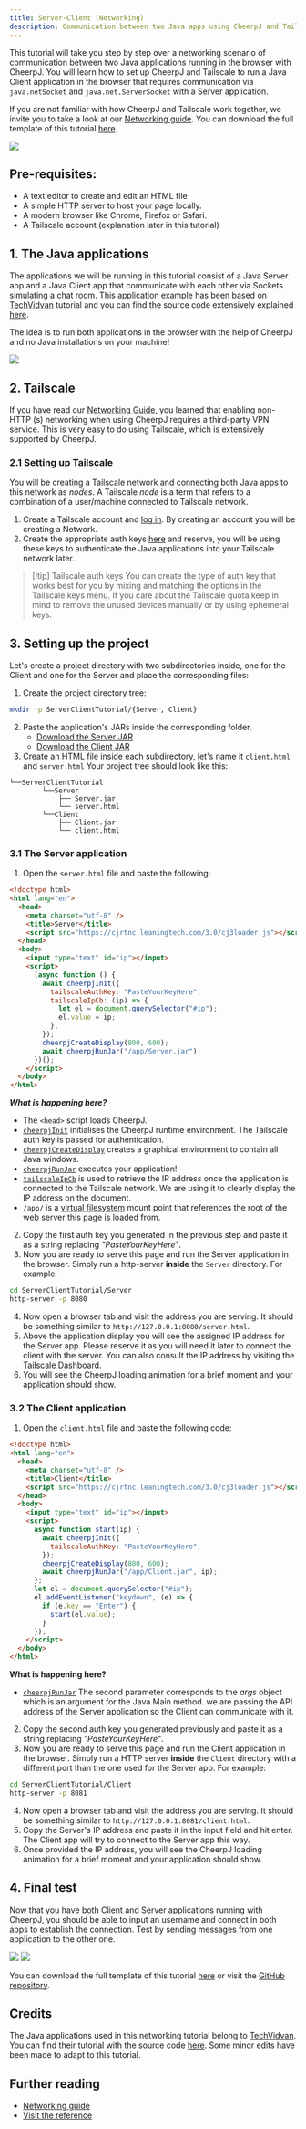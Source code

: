 ```yaml
---
title: Server-Client (Networking)
description: Communication between two Java apps using CheerpJ and Tailscale.
---
```


This tutorial will take you step by step over a networking scenario of communication between two Java applications running in the browser with CheerpJ. You will learn how to set up CheerpJ and Tailscale to run a Java Client application in the browser that requires communication via `java.netSocket` and `java.net.ServerSocket` with a Server application.

If you are not familiar with how CheerpJ and Tailscale work together, we invite you to take a look at our [Networking guide]. You can download the full template of this tutorial [here](/docs/tutorials/ServerClientTutorial.zip).

<img src="/docs/assets/Tailscale_P2P.png"></img>

## Pre-requisites:

- A text editor to create and edit an HTML file
- A simple HTTP server to host your page locally.
- A modern browser like Chrome, Firefox or Safari.
- A Tailscale account (explanation later in this tutorial)

## 1. The Java applications

The applications we will be running in this tutorial consist of a Java Server app and a Java Client app that communicate with each other via Sockets simulating a chat room. This application example has been based on [TechVidvan] tutorial and you can find the source code extensively explained [here](https://techvidvan.com/tutorials/java-chat-application/).

The idea is to run both applications in the browser with the help of CheerpJ and no Java installations on your machine!

<img src="/cheerpj2/assets/client-server.png"></img>

## 2. Tailscale

If you have read our [Networking Guide], you learned that enabling non-HTTP (s) networking when using CheerpJ requires a third-party VPN service. This is very easy to do using Tailscale, which is extensively supported by CheerpJ.

### 2.1 Setting up Tailscale

You will be creating a Tailscale network and connecting both Java apps to this network as _nodes_. A Tailscale _node_ is a term that refers to a combination of a user/machine connected to Tailscale network.

1.  Create a Tailscale account and [log in](https://login.tailscale.com/). By creating an account you will be creating a Network.
2.  Create the appropriate auth keys [here](https://login.tailscale.com/admin/settings/keys) and reserve, you will be using these keys to authenticate the Java applications into your Tailscale network later.

> [!tip] Tailscale auth keys
> You can create the type of auth key that works best for you by mixing and matching the options in the Tailscale keys menu. If you care about the Tailscale quota keep in mind to remove the unused devices manually or by using ephemeral keys.

## 3. Setting up the project

Let's create a project directory with two subdirectories inside, one for the Client and one for the Server and place the corresponding files:

1. Create the project directory tree:

```bash
mkdir -p ServerClientTutorial/{Server, Client}
```

2. Paste the application's JARs inside the corresponding folder.
   - [Download the Server JAR](/docs/tutorials/Server.jar)
   - [Download the Client JAR](/docs/tutorials/Client.jar)
1. Create an HTML file inside each subdirectory, let's name it `client.html` and `server.html`
   Your project tree should look like this:

```
└──ServerClientTutorial
		└──Server
		    ├── Server.jar
		    └── server.html
		└──Client
		    ├── Client.jar
		    └── client.html
```

### 3.1 The Server application

1. Open the `server.html` file and paste the following:

```html title="server.html" {6, 12-20}
<!doctype html>
<html lang="en">
  <head>
    <meta charset="utf-8" />
    <title>Server</title>
    <script src="https://cjrtnc.leaningtech.com/3.0/cj3loader.js"></script>
  </head>
  <body>
    <input type="text" id="ip"></input>
    <script>
      (async function () {
        await cheerpjInit({
          tailscaleAuthKey: "PasteYourKeyHere",
          tailscaleIpCb: (ip) => {
            let el = document.querySelector("#ip");
            el.value = ip;
          },
        });
        cheerpjCreateDisplay(800, 600);
        await cheerpjRunJar("/app/Server.jar");
      })();
    </script>
  </body>
</html>
```

**_What is happening here?_**

- The `<head>` script loads CheerpJ.
- [`cheerpjInit`] initialises the CheerpJ runtime environment. The Tailscale auth key is passed for authentication.
- [`cheerpjCreateDisplay`] creates a graphical environment to contain all Java windows.
- [`cheerpjRunJar`] executes your application!
- [`tailscaleIpCb`] is used to retrieve the IP address once the application is connected to the Tailscale network. We are using it to clearly display the IP address on the document.
- `/app/` is a [virtual filesystem] mount point that references the root of the web server this page is loaded from.

2. Copy the first auth key you generated in the previous step and paste it as a string replacing _"PasteYourKeyHere"_.
3. Now you are ready to serve this page and run the Server application in the browser. Simply run a http-server **inside** the `Server` directory. For example:

```bash
cd ServerClientTutorial/Server
http-server -p 8080
```

4. Now open a browser tab and visit the address you are serving. It should be something similar to `http://127.0.0.1:8080/server.html`.
5. Above the application display you will see the assigned IP address for the Server app. Please reserve it as you will need it later to connect the client with the server. You can also consult the IP address by visiting the [Tailscale Dashboard](https://login.tailscale.com/admin/machines).
6. You will see the CheerpJ loading animation for a brief moment and your application should show.

### 3.2 The Client application

1. Open the `client.html` file and paste the following code:

```html title="client.html" {16}
<!doctype html>
<html lang="en">
  <head>
    <meta charset="utf-8" />
    <title>Client</title>
    <script src="https://cjrtnc.leaningtech.com/3.0/cj3loader.js"></script>
  </head>
  <body>
    <input type="text" id="ip"></input>
    <script>
      async function start(ip) {
        await cheerpjInit({
          tailscaleAuthKey: "PasteYourKeyHere",
        });
        cheerpjCreateDisplay(800, 600);
        await cheerpjRunJar("/app/Client.jar", ip);
      };
      let el = document.querySelector("#ip");
      el.addEventListener("keydown", (e) => {
        if (e.key == "Enter") {
          start(el.value);
        }
      });
    </script>
  </body>
</html>
```

**What is happening here?**

- [`cheerpjRunJar`] The second parameter corresponds to the _args_ object which is an argument for the Java Main method. we are passing the API address of the Server application so the Client can communicate with it.

2. Copy the second auth key you generated previously and paste it as a string replacing _"PasteYourKeyHere"_.
3. Now you are ready to serve this page and run the Client application in the browser. Simply run a HTTP server **inside** the `Client` directory with a different port than the one used for the Server app. For example:

```bash
cd ServerClientTutorial/Client
http-server -p 8081
```

4. Now open a browser tab and visit the address you are serving. It should be something similar to `http://127.0.0.1:8081/client.html`.
5. Copy the Server's IP address and paste it in the input field and hit enter. The Client app will try to connect to the Server app this way.
6. Once provided the IP address, you will see the CheerpJ loading animation for a brief moment and your application should show.

## 4. Final test

Now that you have both Client and Server applications running with CheerpJ, you should be able to input an username and connect in both apps to establish the connection. Test by sending messages from one application to the other one.

<div class="flex flex-row">
	<img class="w-1/2" src="/cheerpj2/assets/server-browser.png"></img>
	<img class="w-1/2" src="/cheerpj2/assets/client-browser.png"></img>
</div>

You can download the full template of this tutorial [here](/docs/tutorials/ServerClientTutorial.zip) or visit the [GitHub repository](https://github.com/leaningtech/cheerpj-meta/tree/main/examples/Server-Client).

## Credits

The Java applications used in this networking tutorial belong to [TechVidvan]. You can find their tutorial with the source code [here](https://techvidvan.com/tutorials/java-chat-application/). Some minor edits have been made to adapt to this tutorial.

## Further reading

- [Networking guide]
- [Visit the reference](/docs/reference)

[Networking guide]: /docs/guides/Networking
[TechVidvan]: https://techvidvan.com/tutorials/
[Run a Java app]: /docs/getting-started/Java-app
[`cheerpjInit`]: /docs/reference/cheerpjInit
[`cheerpjCreateDisplay`]: /docs/reference/cheerpjCreateDisplay
[`cheerpjRunJar`]: /docs/reference/cheerpjRunJar
[virtual filesystem]: /docs/guides/File-System-support
[`tailscaleAuthKey`]: /docs/reference/cheerpjInit#tailscaleauthkey
[`tailscaleIpCb`]: /docs/reference/cheerpjInit#tailscaleipcb
